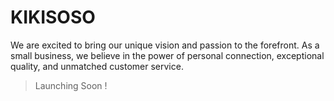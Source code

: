 # KIKISOSO

 We are excited to bring our unique vision and passion to the forefront. As a small business, we believe in the power of personal connection, exceptional quality, and unmatched customer service.

 > Launching Soon !